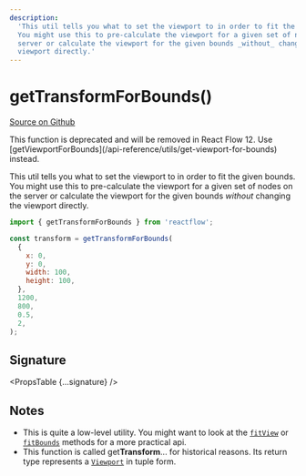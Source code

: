 ```yaml
---
description:
  'This util tells you what to set the viewport to in order to fit the given bounds.
  You might use this to pre-calculate the viewport for a given set of nodes on the
  server or calculate the viewport for the given bounds _without_ changing the
  viewport directly.'
---
```



# getTransformForBounds()

[Source on Github](https://github.com/xyflow/xyflow/blob/v11/packages/core/src/utils/graph.ts/#L273)

<Callout type="warning" emoji="⚠️">
  This function is deprecated and will be removed in React Flow 12. Use
  [getViewportForBounds](/api-reference/utils/get-viewport-for-bounds) instead.
</Callout>

This util tells you what to set the viewport to in order to fit the given bounds.
You might use this to pre-calculate the viewport for a given set of nodes on the
server or calculate the viewport for the given bounds _without_ changing the
viewport directly.

```js
import { getTransformForBounds } from 'reactflow';

const transform = getTransformForBounds(
  {
    x: 0,
    y: 0,
    width: 100,
    height: 100,
  },
  1200,
  800,
  0.5,
  2,
);
```

## Signature

<PropsTable {...signature} />

## Notes

- This is quite a low-level utility. You might want to look at the
  [`fitView`](/api-reference/types/react-flow-instance#fitview) or
  [`fitBounds`](/api-reference/types/react-flow-instance#fitbounds) methods for a more practical
  api.
- This function is called get**Transform**... for historical reasons. Its return
  type represents a [`Viewport`](/api-reference/types/viewport) in tuple form.
